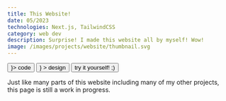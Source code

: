 ```yaml
---
title: This Website!
date: 05/2023
technologies: Next.js, TailwindCSS
category: web dev
description: Surprise! I made this website all by myself! Wow!
image: /images/projects/website/thumbnail.svg
---
```


<div className="flex flex-row flex-wrap gap-x-4">
    <Button href="https://github.com/mehekj/website" icon={<FiGithub />}>
        code
    </Button>
    <Button
        href="https://www.figma.com/file/D2Qc91azu1CJ14drK2pXkG/website?type=design&node-id=0%3A1&mode=design&t=jK5HWNYFwdFb3BKP-1"
        icon={<FiFigma />}
    >
        design
    </Button>
    <Button href="https://www.mehekjethani.com/">try it yourself! ;)</Button>
</div>

Just like many parts of this website including many of my other projects, this page is still a work in progress.
